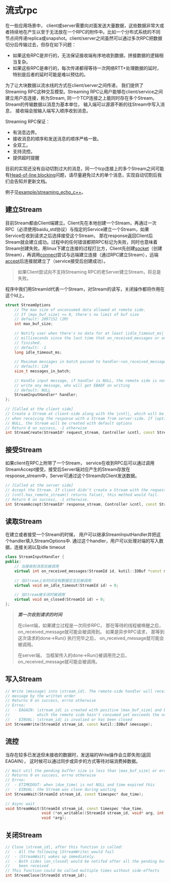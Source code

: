 
# 流式rpc

在一些应用场景中， client或server需要向对面发送大量数据，这些数据非常大或者持续地在产生以至于无法放在一个RPC的附件中。比如一个分布式系统的不同节点间传递replica或snapshot。client/server之间虽然可以通过多次RPC把数据切分后传输过去，但存在如下问题：

- 如果这些RPC是并行的，无法保证接收端有序地收到数据，拼接数据的逻辑相当复杂。
- 如果这些RPC是串行的，每次传递都得等待一次网络RTT+处理数据的延时，特别是后者的延时可能是难以预估的。

为了让大块数据以流水线的方式在client/server之间传递， 我们提供了Streaming RPC这种交互模型。Streaming RPC让用户能够在client/service之间建立用户态连接，称为Stream,  同一个TCP连接之上能同时存在多个Stream。 Stream的传输数据以消息为基本单位， 输入端可以源源不断的往Stream中写入消息， 接收端会按输入端写入顺序收到消息。

Streaming RPC保证：

- 有消息边界。
- 接收消息的顺序和发送消息的顺序严格一致。
- 全双工。
- 支持流控。
- 提供超时提醒

目前的实现还没有自动切割过大的消息，同一个tcp连接上的多个Stream之间可能有[Head-of-line blocking](https://en.wikipedia.org/wiki/Head-of-line_blocking)问题，请尽量避免过大的单个消息，实现自动切割后我们会告知并更新文档。

例子见[example/streaming_echo_c++](https://github.com/apache/krpc/tree/master/example/streaming_echo_c++/)。

## 建立Stream

目前Stream都由Client端建立。Client先在本地创建一个Stream，再通过一次RPC（必须使用baidu_std协议）与指定的Service建立一个Stream，如果Service在收到请求之后选择接受这个Stream， 那在response返回Client后Stream就会建立成功。过程中的任何错误都把RPC标记为失败，同时也意味着Stream创建失败。用linux下建立连接的过程打比方，Client先创建[socket](http://linux.die.net/man/7/socket)（创建Stream），再调用[connect](http://linux.die.net/man/2/connect)尝试与远端建立连接（通过RPC建立Stream），远端[accept](http://linux.die.net/man/2/accept)后连接就建立了（service接受后创建成功）。

> 如果Client尝试向不支持Streaming RPC的老Server建立Stream，将总是失败。

程序中我们用StreamId代表一个Stream，对Stream的读写，关闭操作都将作用在这个Id上。

```c++
struct StreamOptions
    // The max size of unconsumed data allowed at remote side.
    // If |max_buf_size| <= 0, there's no limit of buf size
    // default: 2097152 (2M)
    int max_buf_size;
 
    // Notify user when there's no data for at least |idle_timeout_ms|
    // milliseconds since the last time that on_received_messages or on_idle_timeout
    // finished.
    // default: -1
    long idle_timeout_ms;
     
    // Maximum messages in batch passed to handler->on_received_messages
    // default: 128
    size_t messages_in_batch;
 
    // Handle input message, if handler is NULL, the remote side is not allowed to
    // write any message, who will get EBADF on writing
    // default: NULL
    StreamInputHandler* handler;
};
 
// [Called at the client side]
// Create a Stream at client-side along with the |cntl|, which will be connected
// when receiving the response with a Stream from server-side. If |options| is
// NULL, the Stream will be created with default options
// Return 0 on success, -1 otherwise
int StreamCreate(StreamId* request_stream, Controller &cntl, const StreamOptions* options);
```

## 接受Stream

如果client在RPC上附带了一个Stream， service在收到RPC后可以通过调用StreamAccept接受。接受后Server端对应产生的Stream存放在response_stream中，Server可通过这个Stream向Client发送数据。

```c++
// [Called at the server side]
// Accept the Stream. If client didn't create a Stream with the request
// (cntl.has_remote_stream() returns false), this method would fail.
// Return 0 on success, -1 otherwise.
int StreamAccept(StreamId* response_stream, Controller &cntl, const StreamOptions* options);
```

## 读取Stream

在建立或者接受一个Stream的时候， 用户可以继承StreamInputHandler并把这个handler填入StreamOptions中. 通过这个handler，用户可以处理对端的写入数据，连接关闭以及idle timeout

```c++
class StreamInputHandler {
public:
    // 当接收到消息后被调用
    virtual int on_received_messages(StreamId id, kutil::IOBuf *const messages[], size_t size) = 0;
 
    // 当Stream上长时间没有数据交互后被调用
    virtual void on_idle_timeout(StreamId id) = 0;
 
    // 当Stream被关闭时被调用
    virtual void on_closed(StreamId id) = 0;
};
```

>***第一次收到请求的时间***
>
>在client端，如果建立过程是一次同步RPC， 那在等待的线程被唤醒之后，on_received_message就可能会被调用到。 如果是异步RPC请求， 那等到这次请求的done->Run() 执行完毕之后， on_received_message就可能会被调用。
>
>在server端， 当框架传入的done->Run()被调用完之后， on_received_message就可能会被调用。

## 写入Stream

```c++
// Write |message| into |stream_id|. The remote-side handler will received the
// message by the written order
// Returns 0 on success, errno otherwise
// Errno:
//  - EAGAIN: |stream_id| is created with positive |max_buf_size| and buf size
//            which the remote side hasn't consumed yet excceeds the number.
//  - EINVAL: |stream_id| is invalied or has been closed
int StreamWrite(StreamId stream_id, const kutil::IOBuf &message);
```

## 流控

当存在较多已发送但未接收的数据时，发送端的Write操作会立即失败(返回EAGAIN）， 这时候可以通过同步或异步的方式等待对端消费掉数据。

```c++
// Wait util the pending buffer size is less than |max_buf_size| or error occurs
// Returns 0 on success, errno otherwise
// Errno:
//  - ETIMEDOUT: when |due_time| is not NULL and time expired this
//  - EINVAL: the Stream was close during waiting
int StreamWait(StreamId stream_id, const timespec* due_time);
 
// Async wait
void StreamWait(StreamId stream_id, const timespec *due_time,
                void (*on_writable)(StreamId stream_id, void* arg, int error_code),
                void *arg);
```

## 关闭Stream

```c++
// Close |stream_id|, after this function is called:
//  - All the following |StreamWrite| would fail
//  - |StreamWait| wakes up immediately.
//  - Both sides |on_closed| would be notifed after all the pending buffers have
//    been received
// This function could be called multiple times without side-effects
int StreamClose(StreamId stream_id);
```

